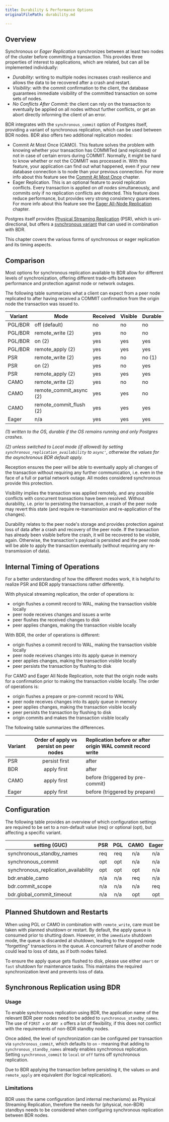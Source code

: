 ```yaml
---
title: Durability & Performance Options
originalFilePath: durability.md

---
```


## Overview

Synchronous or *Eager Replication* synchronizes between at least two
nodes of the cluster before committing a transaction.  This provides
three properties of interest to applications, which are related, but
can all be implemented individually:

-   *Durability*: writing to multiple nodes increases crash resilience
    and allows the data to be recovered after a crash and restart.
-   *Visibility*: with the commit confirmation to the client, the database
    guarantees immediate visibility of the committed transaction on some
    sets of nodes.
-   *No Conflicts After Commit*: the client can rely on the transaction to
    eventually be applied on all nodes without further conflicts, or get
    an abort directly informing the client of an error.

BDR integrates with the `synchronous_commit` option of
Postgres itself, providing a variant of synchronous replication,
which can be used between BDR nodes.  BDR also offers two additional
replication modes:

-   Commit At Most Once (CAMO). This feature solves the problem with knowing
    whether your transaction has COMMITed (and replicated) or not in case of
    certain errors during COMMIT. Normally, it might be hard to know whether
    or not the COMMIT was processed in. With this feature, your application can
    find out what happened, even if your new database connection is to  node
    than your previous connection. For more info about this feature see the
    [Commit At Most Once](camo) chapter.
-   Eager Replication. This is an optional feature to avoid replication
    conflicts. Every transaction is applied on *all nodes* simultaneously,
    and commits only if no replication conflicts are detected. This feature does
    reduce performance, but provides very strong consistency guarantees.
    For more info about this feature see the [Eager All-Node Replication](eager)
    chapter.

Postgres itself provides [Physical Streaming Replication](https://www.postgresql.org/docs/current/warm-standby.html#STREAMING-REPLICATION)
(PSR), which is uni-directional, but offers a [synchronous variant](https://www.postgresql.org/docs/current/warm-standby.html#SYNCHRONOUS-REPLICATION)
that can used in combination with BDR.

This chapter covers the various forms of synchronous or eager
replication and its timing aspects.

## Comparison

Most options for synchronous replication available to
BDR allow for different levels of synchronization, offering different
trade-offs between performance and protection against node or network
outages.

The following table summarizes what a client can expect from a peer
node replicated to after having received a COMMIT confirmation from
the origin node the transaction was issued to.

| Variant | Mode                    | Received | Visible | Durable |
| ------- | ----------------------- | -------- | ------- | ------- |
| PGL/BDR | off (default)           | no       | no      | no      |
| PGL/BDR | remote_write        (2) | yes      | no      | no      |
| PGL/BDR | on                  (2) | yes      | yes     | yes     |
| PGL/BDR | remote_apply        (2) | yes      | yes     | yes     |
| PSR     | remote_write        (2) | yes      | no      | no (1)  |
| PSR     | on                  (2) | yes      | no      | yes     |
| PSR     | remote_apply        (2) | yes      | yes     | yes     |
| CAMO    | remote_write        (2) | yes      | no      | no      |
| CAMO    | remote_commit_async (2) | yes      | yes     | no      |
| CAMO    | remote_commit_flush (2) | yes      | yes     | yes     |
| Eager   | n/a                     | yes      | yes     | yes     |

*(1) written to the OS, durable if the OS remains running and only
Postgres crashes.*

*(2) unless switched to Local mode (if allowed) by setting
`synchronous_replication_availability` to `async'`, otherwise the
values for the asynchronous BDR default apply.*

Reception ensures the peer will be able to eventually apply all
changes of the transaction without requiring any further
communication, i.e. even in the face of a full or partial network
outage.  All modes considered synchronous provide this protection.

Visibility implies the transaction was applied remotely, and any possible
conflicts with concurrent transactions have been resolved.  Without
durability, i.e. prior to persisting the transaction, a crash of the
peer node may revert this state (and require re-transmission and
re-application of the changes).

Durability relates to the peer node's storage and provides protection
against loss of data after a crash and recovery of the peer node.  If
the transaction has already been visible before the crash, it will be
recovered to be visible, again.  Otherwise, the transaction's payload
is persisted and the peer node will be able to apply the transaction
eventually (without requiring any re-transmission of data).

## Internal Timing of Operations

For a better understanding of how the different modes work, it is
helpful to realize PSR and BDR apply transactions rather
differently.

With physical streaming replication, the order of operations is:

-   origin flushes a commit record to WAL, making the transaction
    visible locally
-   peer node receives changes and issues a write
-   peer flushes the received changes to disk
-   peer applies changes, making the transaction visible locally

With BDR, the order of operations is different:

-   origin flushes a commit record to WAL, making the transaction
    visible locally
-   peer node receives changes into its apply queue in memory
-   peer applies changes, making the transaction visible locally
-   peer persists the transaction by flushing to disk

For CAMO and Eager All Node Replication, note that the origin node
waits for a confirmation prior to making the transaction visible
locally.  The order of operations is:

-   origin flushes a prepare or pre-commit record to WAL
-   peer node receives changes into its apply queue in memory
-   peer applies changes, making the transaction visible locally
-   peer persists the transaction by flushing to disk
-   origin commits and makes the transaction visible locally

The following table summarizes the differences.

| Variant | Order of apply vs persist on peer nodes | Replication before or after origin WAL commit record write |
| :------ | :-------------------------------------: | :--------------------------------------------------------- |
| PSR     |              persist first              | after                                                      |
| BDR     |               apply first               | after                                                      |
| CAMO    |               apply first               | before (triggered by pre-commit)                           |
| Eager   |               apply first               | before (triggered by prepare)                              |

## Configuration

The following table provides an overview of which configuration
settings are required to be set to a non-default value (req) or
optional (opt), but affecting a specific variant.

| setting (GUC)                        | PSR | PGL | CAMO | Eager |
| ------------------------------------ | :-: | :-: | :--: | :---: |
| synchronous_standby_names            | req | req |  n/a |  n/a  |
| synchronous_commit                   | opt | opt |  n/a |  n/a  |
| synchronous_replication_availability | opt | opt |  opt |  n/a  |
| bdr.enable_camo                      | n/a | n/a |  req |  n/a  |
| bdr.commit_scope                     | n/a | n/a |  n/a |  req  |
| bdr.global_commit_timeout            | n/a | n/a |  opt |  opt  |

## Planned Shutdown and Restarts

When using PGL or CAMO in combination with `remote_write`, care must be taken
with planned shutdown or restart.  By default, the apply queue is consumed
prior to shutting down.  However, in the `immediate` shutdown mode, the queue
is discarded at shutdown, leading to the stopped node "forgetting"
transactions in the queue. A concurrent failure of another node could
lead to loss of data, as if both nodes failed.

To ensure the apply queue gets flushed to disk, please use either
`smart` or `fast` shutdown for maintenance tasks. This maintains the
required synchronization level and prevents loss of data.

## Synchronous Replication using BDR

### Usage

To enable synchronous replication using BDR, the application
name of the relevant BDR peer nodes need to be added to
`synchronous_standby_names`.  The use of `FIRST x` or `ANY x` offers a
lot of flexibility, if this does not conflict with the requirements of
non-BDR standby nodes.

Once added, the level of synchronization can be configured per
transaction via `synchronous_commit`, which defaults to `on` - meaning that
adding to `synchronous_standby_names` already enables synchronous
replication.  Setting `synchronous_commit` to `local` or `off` turns
off synchronous replication.

Due to BDR applying the transaction before persisting it, the
values `on` and `remote_apply` are equivalent (for logical
replication).

### Limitations

BDR uses the same configuration (and internal mechanisms) as
Physical Streaming Replication, therefore the needs for (physical,
non-BDR) standbys needs to be considered when configuring synchronous
replication between BDR nodes.
